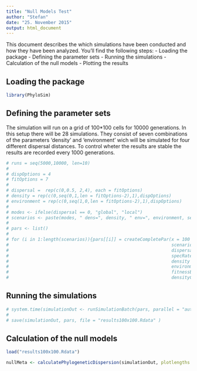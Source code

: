 ```yaml
---
title: "Null Models Test"
author: "Stefan"
date: "25. November 2015"
output: html_document
---
```

This document describes the which simulations have been conducted and how they have been analyzed.
You'll find the following steps:
- Loading the package
- Defining the parameter sets
- Running the simulations
- Calculation of the null models
- Plotting the results

Loading the package
--------------------------------


```r
library(PhyloSim)
```

Defining the parameter sets
------------------------------
The simulation will run on a grid of 100*100 cells for 10000 generations.
In this setup there will be 28 simulations. They consist of seven combinations of the parameters 'density' and 'environment' wich will be simulated for four different dispersal distances.
To control wheter the results are stable the results are recorded every 1000 generations.

```r
# runs = seq(5000,10000, len=10)
# 
# dispOptions = 4
# fitOptions = 7
# 
# dispersal =  rep(c(0,0.5, 2,4), each = fitOptions)
# density = rep(c(0,seq(0,1,len = fitOptions-2),1),dispOptions)
# environment = rep(c(0,seq(1,0,len = fitOptions-2),1),dispOptions)
# 
# modes <- ifelse(dispersal == 0, "global", "local")
# scenarios <- paste(modes, " dens=", density, " env=", environment, sep = "")
# 
# pars <- list()
# 
# for (i in 1:length(scenarios)){pars[[i]] = createCompletePar(x = 100 ,y = 100, runs = runs,
#                                                              scenario = = scenarios[i],
#                                                              dispersal = dispersal[i],
#                                                              specRate = 2,
#                                                              density = density[i],
#                                                              environment = environment[i],
#                                                              fitnessBaseMortalityRatio = 5,
#                                                              densityCut = 1, seed = 1000)}
```

Running the simulations
------------------------
```r
# system.time(simulationOut <- runSimulationBatch(pars, parallel = "auto"))
# 
# save(simulationOut, pars, file = "results100x100.Rdata" )
```

Calculation of the null models
-----------------------------------

```r
load("results100x100.Rdata")

nullMeta <- calculatePhylogeneticDispersion(simulationOut, plotlengths = c(2,3,4,5,6,7,8,9,10), reduce = T)
```
